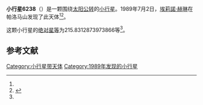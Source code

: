{{Infobox planet
| bgcolour = #FFFFC0
| name = 6238
| symbol = 
| image = 
| caption = 
| discovery = yes
| discovery_ref = 
| discoverer = [[埃莉諾·赫琳|埃莉諾·赫琳]]
| discovery_site = [[帕洛马山|帕洛马山]] 
| discovered = 1989年7月2日
| designations = yes
| mp_name = 
| named_after = 
| alt_names = 1989 NM/ 1972 JP / 1976 HH / 1977 TW6
| mp_category = [[主带小行星|主带小行星]]
| orbit_ref = <ref name="a">[http://ssd.jpl.nasa.gov/sbdb.cgi?sstr=6238 6238] {{Wayback|url=http://ssd.jpl.nasa.gov/sbdb.cgi?sstr=6238 |date=20110610024412 }}，小行星數據庫瀏覽器（JPL Small-Body Database Browser）－[[美国国家航空航天局|美国国家航空航天局]]喷气推进实验室</ref>
| epoch = 2456400.5 (2013年4月18日更新)
| aphelion = {{convert|2.970419461201873|AU|km|3|abbr=on|lk=out}}
| perihelion = {{convert|2.153551408815928|AU|km|3|abbr=on}}
| semimajor = {{convert|2.5619854350089|AU|km|3|abbr=on}}
| eccentricity = 0.159420901
| period = 1497.833058 [[日|日]]<br />4.1[[儒略年|儒略年]]
| avg_speed = 
| inclination = 8.354718667774916
| asc_node = 98.96308844877927
| mean_anomaly = 
| arg_peri = 215.8312873973866
| satellites = 
| physical_characteristics = yes
| dimensions = 
| mass = 
| density = 
| surface_grav = 
| escape_velocity = 
| sidereal_day = 
| axial_tilt = 
| pole_ecliptic_lat = 
| pole_ecliptic_lon = 
| albedo = 
| temperatures= 
| temp_name1 = 
| mean_temp_1 = 
| max_temp_1 = 
| temp_name2 = 
| max_temp_2 = 
| spectral_type = 
| abs_magnitude = 215.8312873973866
}}

'''小行星6238'''（{{lang-en|6238}}）是一颗围绕[[太阳|太阳]][[公转|公转]]的[[小行星|小行星]]。1989年7月2日，[[埃莉諾·赫琳|埃莉諾·赫琳]]在帕洛马山发现了此天体<ref name="a" /><ref>{{cite news|title=小行星列表|url=http://cfa-www.harvard.edu/iau/lists/NumberedMPs.txt|accessdate=2013-07-08|newspaper=哈佛大学|archive-date=2008-05-17|archive-url=https://web.archive.org/web/20080517010638/http://cfa-www.harvard.edu/iau/lists/NumberedMPs.txt|dead-url=no}}</ref>。

这颗小行星的[[绝对星等|绝对星等]]为215.8312873973866等<ref name="a" />。

==参考文献==
{{reflist}}
{{Minor Planet Number|[[小行星6237|小行星6237]]|[[小行星6239|小行星6239]]}}

{{小天体}}

[[Category:小行星带天体|Category:小行星带天体]]
[[Category:1989年发现的小行星|Category:1989年发现的小行星]]

{{asteroid-stub}}